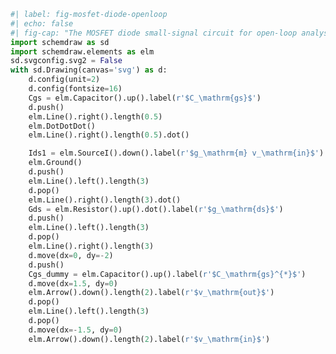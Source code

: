 ```python
#| label: fig-mosfet-diode-openloop
#| echo: false
#| fig-cap: "The MOSFET diode small-signal circuit for open-loop analysis."
import schemdraw as sd
import schemdraw.elements as elm
sd.svgconfig.svg2 = False
with sd.Drawing(canvas='svg') as d:
    d.config(unit=2)
    d.config(fontsize=16)
    Cgs = elm.Capacitor().up().label(r'$C_\mathrm{gs}$')
    d.push()
    elm.Line().right().length(0.5)
    elm.DotDotDot()
    elm.Line().right().length(0.5).dot()

    Ids1 = elm.SourceI().down().label(r'$g_\mathrm{m} v_\mathrm{in}$').dot()
    elm.Ground()
    d.push()
    elm.Line().left().length(3)
    d.pop()
    elm.Line().right().length(3).dot()
    Gds = elm.Resistor().up().dot().label(r'$g_\mathrm{ds}$')
    d.push()
    elm.Line().left().length(3)
    d.pop()
    elm.Line().right().length(3)
    d.move(dx=0, dy=-2)
    d.push()
    Cgs_dummy = elm.Capacitor().up().label(r'$C_\mathrm{gs}^{*}$')
    d.move(dx=1.5, dy=0)
    elm.Arrow().down().length(2).label(r'$v_\mathrm{out}$')
    d.pop()
    elm.Line().left().length(3)
    d.pop()
    d.move(dx=-1.5, dy=0)
    elm.Arrow().down().length(2).label(r'$v_\mathrm{in}$')
```